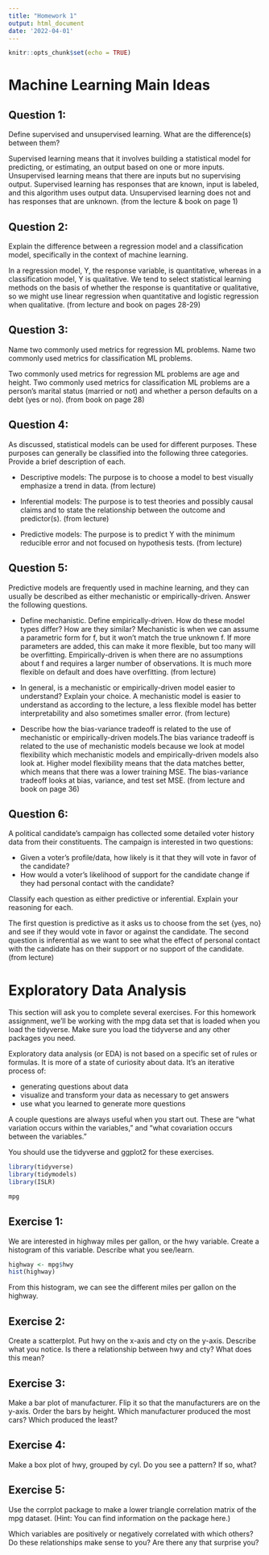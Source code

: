 ```yaml
---
title: "Homework 1"
output: html_document
date: '2022-04-01'
---
```


```r
knitr::opts_chunk$set(echo = TRUE)
```

# Machine Learning Main Ideas

## Question 1:
Define supervised and unsupervised learning. What are the difference(s) between them?

Supervised learning means that it involves building a statistical model for predicting, or estimating, an output based on one or more inputs. Unsupervised learning means that there are inputs but no supervising output. Supervised learning has responses that are known, input is labeled, and this algorithm uses output data. Unsupervised learning does not and has responses that are unknown. (from the lecture & book on page 1)


## Question 2:
Explain the difference between a regression model and a classification model, specifically in the context of machine learning.

In a regression model, Y, the response variable, is quantitative, whereas in a classification model, Y is qualitative. We tend to select statistical learning methods on the basis of whether the response is quantitative or qualitative, so we might use linear regression when quantitative and logistic regression when qualitative. (from lecture and book on pages 28-29)


## Question 3:
Name two commonly used metrics for regression ML problems. Name two commonly used metrics for classification ML problems.

Two commonly used metrics for regression ML problems are age and height. Two commonly used metrics for classification ML problems are a person’s marital status (married or not) and whether a person defaults on a debt (yes or no). (from book on page 28)


## Question 4:
As discussed, statistical models can be used for different purposes. These purposes can generally be classified into the following three categories. Provide a brief description of each.

* Descriptive models: The purpose is to choose a model to best visually emphasize a trend in data. (from lecture)

* Inferential models: The purpose is to test theories and possibly causal claims and to state the relationship between the outcome and predictor(s). (from lecture)

* Predictive models: The purpose is to predict Y with the minimum reducible error and not focused on hypothesis tests. (from lecture)


## Question 5:
Predictive models are frequently used in machine learning, and they can usually be described as either mechanistic or empirically-driven. Answer the following questions.

* Define mechanistic. Define empirically-driven. How do these model types differ? How are they similar? Mechanistic is when we can assume a parametric form for f, but it won’t match the true unknown f. If more parameters are added, this can make it more flexible, but too many will be overfitting. Empirically-driven is when there are no assumptions about f and requires a larger number of observations. It is much more flexible on default and does have overfitting. (from lecture)

* In general, is a mechanistic or empirically-driven model easier to understand? Explain your choice. A mechanistic model is easier to understand as according to the lecture, a less flexible model has better interpretability and also sometimes smaller error. (from lecture)

* Describe how the bias-variance tradeoff is related to the use of mechanistic or empirically-driven models.The bias variance tradeoff is related to the use of mechanistic models because we look at model flexibility which mechanistic models and empirically-driven models also look at. Higher model flexibility means that the data matches better, which means that there was a lower training MSE. The bias-variance tradeoff looks at  bias, variance, and test set MSE. (from lecture and book on page 36)


## Question 6:
A political candidate’s campaign has collected some detailed voter history data from their constituents. The campaign is interested in two questions:

* Given a voter’s profile/data, how likely is it that they will vote in favor of the candidate?
* How would a voter’s likelihood of support for the candidate change if they had personal contact with the candidate?

Classify each question as either predictive or inferential. Explain your reasoning for each.

The first question is predictive as it asks us to choose from the set {yes, no} and see if they would vote in favor or against the candidate. The second question is inferential as we want to see what the effect of personal contact with the candidate has on their support or no support of the candidate. (from lecture)


# Exploratory Data Analysis

This section will ask you to complete several exercises. For this homework assignment, we’ll be working with the mpg data set that is loaded when you load the tidyverse. Make sure you load the tidyverse and any other packages you need.

Exploratory data analysis (or EDA) is not based on a specific set of rules or formulas. It is more of a state of curiosity about data. It’s an iterative process of:

* generating questions about data
* visualize and transform your data as necessary to get answers
* use what you learned to generate more questions

A couple questions are always useful when you start out. These are “what variation occurs within the variables,” and “what covariation occurs between the variables.”

You should use the tidyverse and ggplot2 for these exercises.

```r
library(tidyverse)
library(tidymodels)
library(ISLR)
```
```r
mpg
```


## Exercise 1:
We are interested in highway miles per gallon, or the hwy variable. Create a histogram of this variable. Describe what you see/learn.

```r
highway <- mpg$hwy
hist(highway)
```

From this histogram, we can see the different miles per gallon on the highway.

## Exercise 2:
Create a scatterplot. Put hwy on the x-axis and cty on the y-axis. Describe what you notice. Is there a relationship between hwy and cty? What does this mean?

## Exercise 3:
Make a bar plot of manufacturer. Flip it so that the manufacturers are on the y-axis. Order the bars by height. Which manufacturer produced the most cars? Which produced the least?

## Exercise 4:
Make a box plot of hwy, grouped by cyl. Do you see a pattern? If so, what?

## Exercise 5:
Use the corrplot package to make a lower triangle correlation matrix of the mpg dataset. (Hint: You can find information on the package here.)

Which variables are positively or negatively correlated with which others? Do these relationships make sense to you? Are there any that surprise you?